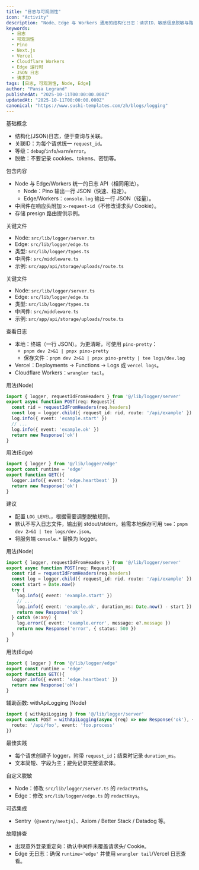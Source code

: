```yaml
---
title: "日志与可观测性"
icon: "Activity"
description: "Node、Edge 与 Workers 通用的结构化日志：请求ID、敏感信息脱敏与路由示例；适配 Vercel、Cloudflare 与 Node 服务器。"
keywords:
  - 日志
  - 可观测性
  - Pino
  - Next.js
  - Vercel
  - Cloudflare Workers
  - Edge 运行时
  - JSON 日志
  - 请求ID
tags: [日志, 可观测性, Node, Edge]
author: "Pansa Legrand"
publishedAt: "2025-10-11T00:00:00.000Z"
updatedAt: "2025-10-11T00:00:00.000Z"
canonical: "https://www.sushi-templates.com/zh/blogs/logging"
---
```


基础概念
- 结构化(JSON)日志，便于查询与关联。
- 关联ID：为每个请求统一 `request_id`。
- 等级：`debug`/`info`/`warn`/`error`。
- 脱敏：不要记录 cookies、tokens、密钥等。

包含内容
- Node 与 Edge/Workers 统一的日志 API（相同用法）。
  - Node：Pino 输出一行 JSON（快速、稳定）。
  - Edge/Workers：`console.log` 输出一行 JSON（轻量）。
- 中间件在响应头附加 `x-request-id`（不修改请求头/ Cookie）。
- 存储 presign 路由提供示例。

关键文件
- Node: `src/lib/logger/server.ts`
- Edge: `src/lib/logger/edge.ts`
- 类型: `src/lib/logger/types.ts`
- 中间件: `src/middleware.ts`
- 示例: `src/app/api/storage/uploads/route.ts`

关键文件
- Node: `src/lib/logger/server.ts`
- Edge: `src/lib/logger/edge.ts`
- 类型: `src/lib/logger/types.ts`
- 中间件: `src/middleware.ts`
- 示例: `src/app/api/storage/uploads/route.ts`

查看日志
- 本地：终端（一行 JSON）。为更清晰，可使用 `pino-pretty`：
  - `pnpm dev 2>&1 | pnpx pino-pretty`
  - 保存文件：`pnpm dev 2>&1 | pnpx pino-pretty | tee logs/dev.log`
- Vercel：Deployments → Functions → Logs 或 `vercel logs`。
- Cloudflare Workers：`wrangler tail`。

用法(Node)
```ts
import { logger, requestIdFromHeaders } from '@/lib/logger/server'
export async function POST(req: Request){
  const rid = requestIdFromHeaders(req.headers)
  const log = logger.child({ request_id: rid, route: '/api/example' })
  log.info({ event: 'example.start' })
  // ...
  log.info({ event: 'example.ok' })
  return new Response('ok')
}
```

用法(Edge)
```ts
import { logger } from '@/lib/logger/edge'
export const runtime = 'edge'
export function GET(){
  logger.info({ event: 'edge.heartbeat' })
  return new Response('ok')
}
```

建议
- 配置 `LOG_LEVEL`，根据需要调整脱敏规则。
- 默认不写入日志文件，输出到 stdout/stderr。若需本地保存可用 `tee`：`pnpm dev 2>&1 | tee logs/dev.json`。
- 将服务端 `console.*` 替换为 logger。

用法(Node)
```ts
import { logger, requestIdFromHeaders } from '@/lib/logger/server'
export async function POST(req: Request){
  const rid = requestIdFromHeaders(req.headers)
  const log = logger.child({ request_id: rid, route: '/api/example' })
  const start = Date.now()
  try {
    log.info({ event: 'example.start' })
    // ...
    log.info({ event: 'example.ok', duration_ms: Date.now() - start })
    return new Response('ok')
  } catch (e:any) {
    log.error({ event: 'example.error', message: e?.message })
    return new Response('error', { status: 500 })
  }
}
```

用法(Edge)
```ts
import { logger } from '@/lib/logger/edge'
export const runtime = 'edge'
export function GET(){
  logger.info({ event: 'edge.heartbeat' })
  return new Response('ok')
}
```

辅助函数: withApiLogging (Node)
```ts
import { withApiLogging } from '@/lib/logger/server'
export const POST = withApiLogging(async (req) => new Response('ok'), {
  route: '/api/foo', event: 'foo.process'
})
```

最佳实践
- 每个请求创建子 logger，附带 `request_id`；结束时记录 `duration_ms`。
- 文本简短、字段为主；避免记录完整请求体。

自定义脱敏
- Node：修改 `src/lib/logger/server.ts` 的 `redactPaths`。
- Edge：修改 `src/lib/logger/edge.ts` 的 `redactKeys`。

可选集成
- Sentry（`@sentry/nextjs`）、Axiom / Better Stack / Datadog 等。

故障排查
- 出现意外登录重定向：确认中间件未覆盖请求头/ Cookie。
- Edge 无日志：确保 `runtime='edge'` 并使用 `wrangler tail`/Vercel 日志查看。
